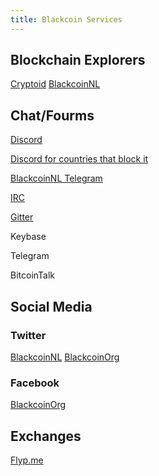 ```yaml
---
title: Blackcoin Services
---
```


## Blockchain Explorers

[Cryptoid](chainz.cryptoid.info/blk/)
[BlackcoinNL](https://explorer.blackcoin.nl/)


## Chat/Fourms
[Discord](https://discord.gg/hjNUgW)

[Discord for countries that block it](https://www.blackcoin.nl/chat-service-bridge/)

[BlackcoinNL Telegram](https://t.me/BlackcoinNL)

[IRC](https://en.irc2go.com/webchat/?net=freenode&room=blackcoin)

[Gitter](https://gitter.im/BlackCoin_Hub/)

Keybase

Telegram

BitcoinTalk



## Social Media

### Twitter

[BlackcoinNL](https://twitter.com/BlackcoinNL)
[BlackcoinOrg](https://twitter.com/BlackcoinOrg)

### Facebook

[BlackcoinOrg](https://facebook.com/BlackcoinOrg)

## Exchanges
[Flyp.me](https://flyp.me/en/top-cryptocurrencies/what-is-blackcoin/)

